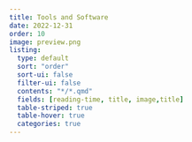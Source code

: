 ```yaml
---
title: Tools and Software
date: 2022-12-31
order: 10
image: preview.png
listing: 
  type: default
  sort: "order"
  sort-ui: false
  filter-ui: false
  contents: "*/*.qmd"
  fields: [reading-time, title, image,title]
  table-striped: true
  table-hover: true
  categories: true
---
```

